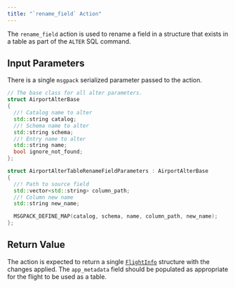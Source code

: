 ```yaml
---
title: "`rename_field` Action"
---
```


The `rename_field` action is used to rename a field in a structure that exists in a table as part of the `ALTER` SQL command.

## Input Parameters

There is a single `msgpack` serialized parameter passed to the action.

```c++
// The base class for all alter parameters.
struct AirportAlterBase
{
  //! Catalog name to alter
  std::string catalog;
  //! Schema name to alter
  std::string schema;
  //! Entry name to alter
  std::string name;
  bool ignore_not_found;
};

struct AirportAlterTableRenameFieldParameters : AirportAlterBase
{
  //! Path to source field
  std::vector<std::string> column_path;
  //! Column new name
  std::string new_name;

  MSGPACK_DEFINE_MAP(catalog, schema, name, column_path, new_name);
};
```

## Return Value

The action is expected to return a single [`FlightInfo`](https://github.com/apache/arrow/blob/ac1f05f28e18e85ee55cf7aaf3c8ae1ffe0e92d7/format/Flight.proto#L275) structure with the changes applied.  The `app_metadata` field should be populated as appropriate for the flight to be used as a table.


